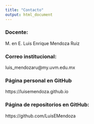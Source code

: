 ```yaml
---
title: "Contacto"
output: html_document
---
```

### Docente:
M. en E. Luis Enrique Mendoza Ruiz

### Correo institucional:
luis_mendozaru@my.uvm.edu.mx

### Página personal en GitHub
https://luisemendoza.github.io

### Página de repositorios en GitHub:
https://github.com/LuisEMendoza
